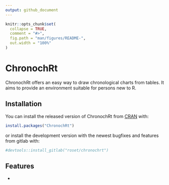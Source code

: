```yaml
---
output: github_document
---
```


<!-- README.md is generated from README.Rmd. Please edit that file -->

```r
knitr::opts_chunk$set(
  collapse = TRUE,
  comment = "#>",
  fig.path = "man/figures/README-",
  out.width = "100%"
)
```

# ChronochRt

<!-- badges: start -->
<!-- badges: end -->

ChronochRt offers an easy way to draw chronological charts from tables. It aims to provide an environment suitable for persons new to R. 

## Installation

You can install the released version of ChronochRt from [CRAN](https://CRAN.R-project.org) with:

``` r
install.packages("ChronochRt")
```
or install the development version with the newest bugfixes and features from gitlab with: 

```r
#devtools::install_gitlab("roset/chronochrt")
```

## Features

* 
